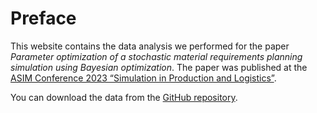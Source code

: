 # Preface {.unnumbered}

This website contains the data analysis we performed for the paper *Parameter optimization of a stochastic material requirements planning simulation using Bayesian optimization*. The paper was published at the [ASIM Conference 2023 "Simulation in Production and Logistics"](http://www.asim-fachtagung-spl.de/asim2023/en/).

You can download the data from the [GitHub repository](https://github.com/winf-hsos/paper-parameter-opt-mrp-bo/tree/main/data).